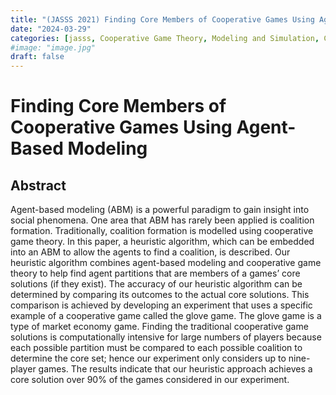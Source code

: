 ```yaml
---
title: "(JASSS 2021) Finding Core Members of Cooperative Games Using Agent-Based Modeling "
date: "2024-03-29"
categories: [jasss, Cooperative Game Theory, Modeling and Simulation, Cooperative Games]
#image: "image.jpg"
draft: false
---
```


# Finding Core Members of Cooperative Games Using Agent-Based Modeling

## Abstract

Agent-based modeling (ABM) is a powerful paradigm to gain insight into social phenomena. One area that ABM has rarely been applied is coalition formation. Traditionally, coalition formation is modelled using cooperative game theory. In this paper, a heuristic algorithm, which can be embedded into an ABM to allow the agents to find a coalition, is described. Our heuristic algorithm combines agent-based modeling and cooperative game theory to help find agent partitions that are members of a games' core solutions (if they exist). The accuracy of our heuristic algorithm can be determined by comparing its outcomes to the actual core solutions. This comparison is achieved by developing an experiment that uses a specific example of a cooperative game called the glove game. The glove game is a type of market economy game. Finding the traditional cooperative game solutions is computationally intensive for large numbers of players because each possible partition must be compared to each possible coalition to determine the core set; hence our experiment only considers up to nine-player games. The results indicate that our heuristic approach achieves a core solution over 90% of the games considered in our experiment.
